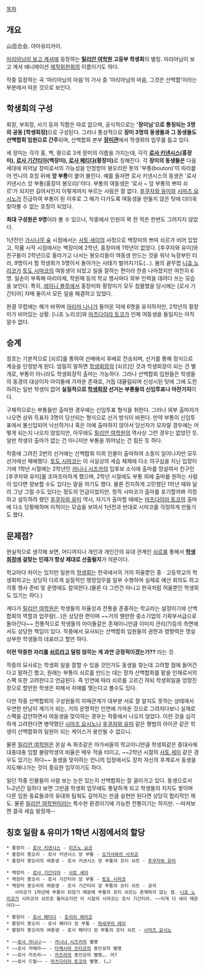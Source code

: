 [[목차]]

== 개요 ==
山百合会. 야마유리카이.

[[마리아님이 보고 계셔]]에 등장하는 '''[[릴리안 여학원]] 고등부 학생회'''의 별칭. 마리아님이 보고 계셔 애니메이션 [[제작위원회]]의 이름이기도 하다.

작중 등장하는 곡 '마리아님의 마음'의 가사 중 '마리아님의 마음, 그것은 산백합'이라는 부분에서 따온 것으로 보인다. 

== 학생회의 구성 ==
회장, 부회장, 서기 등의 직함은 따로 없으며, 공식적으로는 ''''장미님'으로 통칭되는 3명의 공동 [학생회장]'''으로 구성된다. 그러나 통상적으로 '''장미 3명의 동생들과 그 동생들도 산백합회 임원으로 간주'''되며, 산백합회 본부 '''[[장미관]]'''에서 학생회의 업무를 돕고 있다.

세 장미는 각각 홍, 백, 황으로 3색 장미의 이름을 가지는데, 각각 '''[[로사 키넨시스]](홍장미), [[로사 기간티아]](백장미), [[로사 페티다]](황장미)'''로 칭해진다. 각 '''장미의 동생들은''' 다음 세대에 피어날 장미로서의 가능성을 인정받아 봉오리란 뜻의 '부통(bouton)'이 따라붙어 언니의 호칭 뒤에 '''앙 부통'''이 붙어 불린다. 예를 들자면 로사 키넨시스의 동생은 '로사 키넨시스 앙 부통(홍장미 봉오리)'이다. 부통의 여동생은 '로사 ~ 앙 부통의 쁘띠 쇠르'가 되지만 길어서인지 이렇게까지 부르는 사람은 잘 없다. [[후쿠자와 유미]]와 [[시마즈 요시노]]가 진급하여 부통이 된 이후로 그 해가 다가도록 여동생을 만들지 않은 탓에 더더욱 찾아볼 수 없는 호칭이 되었다.

'''최대 구성원은 9명'''이라 볼 수 있으나, 작중에서 인원이 꽉 찬 적은 한번도 그려지지 않았다.

1년전인 [[가시나무 숲]] 시점에서는 [[사토 세이]]의 사정으로 백장미의 쁘띠 쇠르가 비어 있었고, 작품 시작 시점에서는 백장미에 2학년, 홍장미에 1학년이 없었다. [후쿠자와 유미]와 친구들이 2학년으로 올라가고 나서는 봉오리들이 여동생 만드는 것을 워낙 늑장부린 터라, 9명이서 할 학생회가 5명이서 돌아가는 사태가 벌어지기도(…). 봄의 끝무렵 [[니죠 노리코]]가 [[토도 시마코]]의 여동생이 되었고 일을 잘하는 편이라 한층 나아졌지만 여전히 6명. 일손이 부족해 마리아제, 학원제 등의 학교 행사마다 외부 인력을 데려다 쓰는 모습을 보인다. 특히, [[레이니 블루]]에서 홍장미와 황장미가 모두 침몰했을 당시에는 [로사 기간티아] 자매 둘이서 모든 일을 해결하고 있었다.

완결 무렵에는 해가 바뀌며 [[아리마 나나]]가 들어온 덕에 6명을 유지하지만, 2학년의 황장미가 비어있는 상황. [니죠 노리코]와 [[마츠다이라 토코]]가 언제 여동생을 들일지는 아직 알수 없다.
== 승계 ==
칭호는 기본적으로 [쇠르]를 통하여 선배에서 후배로 전승되며, 선거를 통해 정식으로 계승을 인정받게 된다. 엄밀히 말하면 [[학생회장]]의 [쇠르]인 것과 학생회장이 되는 건 별개로, 부통이 아니라도 학생회장직 출마는 가능하다. 그러나 산백합회 임원들은 학생들의 동경의 대상이자 아이돌에 가까운 존재로, 거듭 대물림되며 신성시된 탓에 그에 도전하려는 일반 학생이 없어 '''실질적으로 [[학생회장]] 선거는 부통들의 신임투표나 마찬가지'''이다.

구체적으로는 부통들만 출마한 경우에는 신임투표 형식을 취한다. 그러나 외부 출마자가 나오면 상위 득표자 3명이 당선되는 형식으로 선거 방식이 바뀐다. 만약 부통이 신임투표에서 불신임되어 낙선하거나 혹은 아예 출마하지 않아서 당선자가 모자랄 경우에는 어떻게 되는지 나오지 않았지만, 아무래도 [[릴리안 여학원]]의 역사상 그런 경우는 없었던 듯. 일반 학생의 출마가 없는 건 아니지만 부통을 뛰어넘는 건 힘든 듯 하다.

작중에 그려진 2번의 선거에는 산백합회 이외 인물이 출마하여 소동이 일어나지만 모두 선거에선 패배했다. [[토도 시마코]]는 이 사실상의 세습 체제에 다소 의구심을 지닌 입장이기에 1학년 시절에는 2학년인 [[카니나 시즈카]]의 입후보 소식에 출마를 망설여서 친구인 [후쿠자와 유미]를 조마조마하게 했으며, 2학년 시절에도 부통 외에 출마를 원하는 사람이 있다면 양보할 수도 있다는 말을 하기도 했다. 물론 진지하게 고민했던 1학년 때와 달리 그냥 그럴 수도 있다는 정도의 언급이었지만. 정작 시마코가 출마를 포기할까봐 걱정하고 설득하려 했던 [[후쿠자와 유미]] 역시, 자기가 출마할 때에는 [[마츠다이라 토코]]의 출마에 다소 당황해하며 미적이는 모습을 보여서 1년전과 반대로 시마코를 걱정하게 만들기도 했다.

== 문제점? ==
현실적으로 생각해 보면, 어디까지나 개인과 개인간의 유대 관계인 [[쇠르]]를 통해서 '''[[학생회장]]에 걸맞는 인재가 항상 제대로 선출될지'''가 의문이다. 

학교마다 차이는 있지만 일본의 [[학생회]]는 한국에서의 거의 허울뿐인 중ㆍ고등학교의 학생회하고는 상당히 다르게 실질적인 행정임무를 일부 수행하며 실제로 예산 회의도 하고 각종 행사 준비 및 운영에도 참여한다.(물론 다 그런건 아니고 한국처럼 허울뿐인 학생회도 있기는 하다.)

게다가 [[릴리안 여학원]]은 학생들의 자율성과 전통을 존중하는 학교라는 설정이기에 산백합회의 역할과 업무량(...)은 상당한 편이며 ~~거의 웬만한 중소기업의 기획부서급으로 돌아간다~~ 전통적으로 학생들의 아이돌같은 존재이니만큼 이미지 관리(?)등의 측면에서도 상당한 책임이 있다. 작중에서 묘사되는 산백합회 임원들의 권한과 영향력은 명실상부한 학생들의 대표라고 할만 하다.

'''이런 막중한 자리를 [[쇠르]]라고 덜렁 앉히는 게 과연 긍정적이겠는가??''' 라는 것. 

작중의 묘사로는 학생회 일을 잘할 수 있을 것인가도 동생을 찾는데 고려할 점에 들어간다고 말하긴 했고, 원래는 부통이 쇠르를 만드는 데는 장차 산백합회를 맡을 인재로서의 스펙 또한 고려한다고 언급된다. 즉 인연에 따라 쇠르를 고르긴 하되 학생회일을 엉망진창으로 할만한 학생은 피해서 자매를 맺는다고 볼수도 있다.

다만 작중 산백합회의 구성원들의 자매관계가 대부분 서로 잘 알지도 못하는 상태에서 우연한 만남이 계기가 되는, 거의 운명적인 인연에 가까운 것으로 그려지다보니 실제로 스펙을 감안하면서 여동생을 맞이하는 경우는 작중에서 나오지 않았다. 이런 것을 심각하게 고려한다면 병약했던 [[시마즈 요시노]]나 [[후쿠자와 유미]] 같은 평범의 아이콘 같은 학생이 산백합회의 일원이 되는 케이스가 용인될 수 없으니.

물론 [[릴리안 여학원]]은 온실 속 화초같은 아가씨들의 학교이니만큼 학생회같은 중대사에 대충대충 임할 불량학생의 비율은 매우 적을 터이고, ~~2학년 시절의 [[사토 세이]] 같은 경우도 있기는 하다~~ 동생을 맞이하는 언니의 입장에서도 장차 자신의 후계로서 동생을 지도해나가는 것이 중요한 임무이기도 하다.

일단 작중 인물들이 사람 보는 눈은 있는지 산백합회는 잘 굴러가고 있다. 동생으로서 1~2년간 일하다 보면 그만큼 학생회 업무에도 통달하게 되고 학생들의 지지도 쌓이며 다른 임원 동료들과의 유대와 팀웍도 깊어지는 만큼 실현만 된다면 상당히 합리적인 제도. 물론 [[릴리안 여학원]]이라는 특수한 환경이기에 가능한 전통이기는 하지만. --따져보면 결국 세습 왕정제--

== 칭호 일람 & 유미가 1학년 시점에서의 할당 ==
 * 홍장미 - [[로사 키넨시스]] - [[미즈노 요코]]
 * 홍장미 봉오리 - 로사 키넨시스 앙 부통 - [[오가사와라 사치코]]
 * 홍장미 봉오리의 여동생 - 로사 키넨시스 앙 부통의 프티 쇠르 - [[후쿠자와 유미]]

 * 백장미 - [[로사 기간티아]] - [[사토 세이]] 
 * 백장미 봉오리 - 로사 기간티아 앙 부통 - [[토도 시마코]]
 * 백장미 봉오리의 여동생 - 로사 기간티아 앙 부통의 프티 쇠르 - 공석
    시마코가 1학년에 부통이 되었기 때문에 부통의 프티 쇠르는 존재하지 않는 셈. [[니죠 노리코]]가 시마코의 쇠르로 들어오지만 이 시점의 시마코는 로사 기간티아. ~~이게 다 세이 때문이다~~ 

 * 황장미 - [[로사 페티다]] - [[토리이 에리코]]
 * 황장미 봉오리 - 로사 페티다 앙 부통 - [[하세쿠라 레이]]
 * 황장미 봉오리의 여동생 - 로사 페티다 앙 부통의 프티 쇠르 - [[시마즈 요시노]]

 * ~~[[로사 카니나]]~~ - [[카니나 시즈카]]의 별명
 * ~~로사 카메라~~ - [[타케시마 츠타코]]의 동인상의 별명
 * ~~로사 카츠라~~ - [[카츠라]]의 동인상의 별명…. 어?
 * ~~로사 드릴~~ - [[마츠다이라 토코]]의 별명. (…)
